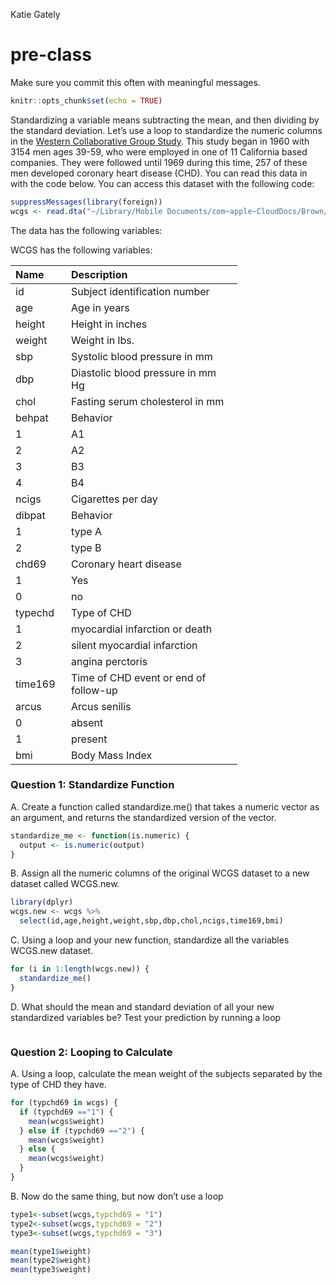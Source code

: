 Katie Gately 

# pre-class


Make sure you commit this often with meaningful messages. 

```r
knitr::opts_chunk$set(echo = TRUE)
```


Standardizing a variable means subtracting the mean, and then dividing by the standard deviation. Let’s use a loop to standardize the numeric columns in the [Western Collaborative Group Study](https://clinicaltrials.gov/ct2/show/NCT00005174). This study began in 1960 with 3154 men ages 39-59, who were employed in one of 11 California based companies. They were followed until 1969 during this time, 257 of these men developed coronary heart disease (CHD). You can read this data in with the code below. You can access this dataset with the following code:

```r
suppressMessages(library(foreign))
wcgs <- read.dta("~/Library/Mobile Documents/com~apple~CloudDocs/Brown/2560 R/PreClass work/Pre-Class/Week 05/wcgs2 (1).dta")
```

The data has the following variables:


WCGS has the following variables:

-----------------------------------------------------------
Name    Description
------- -------------------------------------------
id      Subject identification number

age     Age in years

height  Height in inches

weight  Weight in lbs.

sbp     Systolic blood pressure in mm 

dbp     Diastolic blood pressure in mm Hg

chol    Fasting serum cholesterol in mm 

behpat  Behavior

  1       A1

  2       A2

  3       B3

  4       B4

ncigs   Cigarettes per day

dibpat  Behavior

1       type A

2       type B

chd69   Coronary heart disease

1       Yes

0       no

typechd Type of CHD

1       myocardial infarction or death

2       silent myocardial infarction

3       angina perctoris

time169 Time of CHD event or end of follow-up

arcus   Arcus senilis

0       absent

1       present

bmi     Body Mass Index
-----------------------------------------------------------




### Question 1: Standardize Function

A. Create a function called standardize.me() that takes a numeric vector as an argument, and returns the standardized version of the vector. 

```r
standardize_me <- function(is.numeric) {
  output <- is.numeric(output)
} 
```

B. Assign all the numeric columns of the original WCGS dataset to a new dataset called WCGS.new.

```r
library(dplyr)
wcgs.new <- wcgs %>%
  select(id,age,height,weight,sbp,dbp,chol,ncigs,time169,bmi)
```

C. Using a loop and your new function, standardize all the variables WCGS.new dataset.

```r
for (i in 1:length(wcgs.new)) {
  standardize_me()
}
```

D. What should the mean and standard deviation of all your new standardized variables be? Test your prediction by running a loop

```r

```

### Question 2: Looping to Calculate

A. Using a loop, calculate the mean weight of the subjects separated by the type of CHD they have.

```r
for (typchd69 in wcgs) {
  if (typchd69 =="1") {
    mean(wcgs$weight)
  } else if (typchd69 =="2") {
    mean(wcgs$weight)
  } else {
    mean(wcgs$weight)
  }
}
```

B. Now do the same thing, but now don’t use a loop

```r
type1<-subset(wcgs,typchd69 = "1")
type2<-subset(wcgs,typchd69 = "2")
type3<-subset(wcgs,typchd69 = "3")

mean(type1$weight)
mean(type2$weight)
mean(type3$weight)
```

